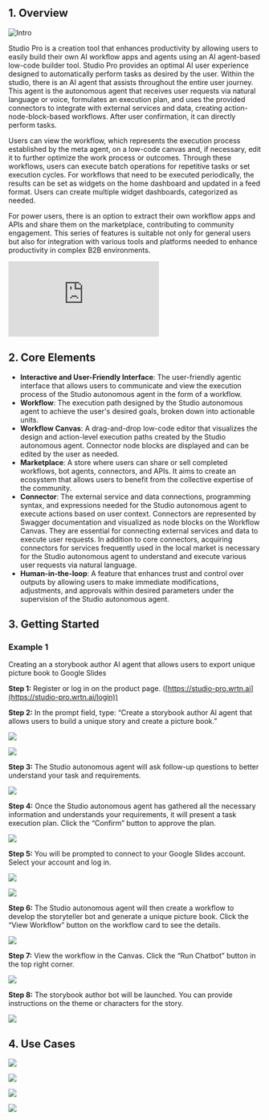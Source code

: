 ## 1. Overview

![Intro](/studio-pro/images/docs/intro.png)

Studio Pro is a creation tool that enhances productivity by allowing users to easily build their own AI workflow apps and agents using an AI agent-based low-code builder tool. Studio Pro provides an optimal AI user experience designed to automatically perform tasks as desired by the user. Within the studio, there is an AI agent that assists throughout the entire user journey. This agent is the autonomous agent that receives user requests via natural language or voice, formulates an execution plan, and uses the provided connectors to integrate with external services and data, creating action-node-block-based workflows. After user confirmation, it can directly perform tasks.

Users can view the workflow, which represents the execution process established by the meta agent, on a low-code canvas and, if necessary, edit it to further optimize the work process or outcomes. Through these workflows, users can execute batch operations for repetitive tasks or set execution cycles. For workflows that need to be executed periodically, the results can be set as widgets on the home dashboard and updated in a feed format. Users can create multiple widget dashboards, categorized as needed.

For power users, there is an option to extract their own workflow apps and APIs and share them on the marketplace, contributing to community engagement. This series of features is suitable not only for general users but also for integration with various tools and platforms needed to enhance productivity in complex B2B environments.

<div 
  style={{
    position: "relative",
    width: "100%",
    height: 0,
    paddingBottom: "56.25%",
    overflow: "hidden"
  }}>
  <iframe 
    src="https://www.youtube.com/embed/Tt9Mofsddjw?si=cR3-_uAK2Aqh12FQ" 
    style={{
      position: "absolute",
      top: 0,
      left: 0,
      width: "100%",
      height: "100%",
      border: "none",
    }} 
    title="YouTube video player" 
    frameborder="0" 
    allow="accelerometer; autoplay; clipboard-write; encrypted-media; gyroscope; picture-in-picture; web-share" 
    referrerpolicy="strict-origin-when-cross-origin" 
    allowfullscreen>
  </iframe>
</div>

## 2. Core Elements

* **Interactive and User-Friendly Interface**: The user-friendly agentic interface that allows users to communicate and view the execution process of the Studio autonomous agent in the form of a workflow.  
* **Workflow**: The execution path designed by the Studio autonomous agent to achieve the user's desired goals, broken down into actionable units.  
* **Workflow Canvas**: A drag-and-drop low-code editor that visualizes the design and action-level execution paths created by the Studio autonomous agent. Connector node blocks are displayed and can be edited by the user as needed.  
* **Marketplace**: A store where users can share or sell completed workflows, bot agents, connectors, and APIs. It aims to create an ecosystem that allows users to benefit from the collective expertise of the community.  
* **Connector**: The external service and data connections, programming syntax, and expressions needed for the Studio autonomous agent to execute actions based on user context. Connectors are represented by Swagger documentation and visualized as node blocks on the Workflow Canvas. They are essential for connecting external services and data to execute user requests. In addition to core connectors, acquiring connectors for services frequently used in the local market is necessary for the Studio autonomous agent to understand and execute various user requests via natural language.  
* **Human-in-the-loop**: A feature that enhances trust and control over outputs by allowing users to make immediate modifications, adjustments, and approvals within desired parameters under the supervision of the Studio autonomous agent.

## 3. Getting Started

### Example 1

Creating an a storybook author AI agent that allows users to export unique picture book to Google Slides

**Step 1:** Register or log in on the product page. ([https://studio-pro.wrtn.ai](https://studio-pro.wrtn.ai/login)) 

**Step 2:** In the prompt field, type: “Create a storybook author AI agent that allows users to build a unique story and create a picture book.” 

![](/studio-pro/images/docs/intro-meta-step-2-1.png)  

![](/studio-pro/images/docs/intro-meta-step-2-2.png)

**Step 3:** The Studio autonomous agent will ask follow-up questions to better understand your task and requirements.  

![](/studio-pro/images/docs/intro-meta-step-3-1.png) 

**Step 4:** Once the Studio autonomous agent has gathered all the necessary information and understands your requirements, it will present a task execution plan. Click the “Confirm” button to approve the plan.

![](/studio-pro/images/docs/intro-meta-step-4-1.png) 

**Step 5:** You will be prompted to connect to your Google Slides account. Select your account and log in.  

![](/studio-pro/images/docs/intro-meta-step-5-1.png)   

![](/studio-pro/images/docs/intro-meta-step-5-2.png) 

**Step 6:** The Studio autonomous agent will then create a workflow to develop the storyteller bot and generate a unique picture book. Click the “View Workflow” button on the workflow card to see the details.  

![](/studio-pro/images/docs/intro-meta-step-6-1.png) 

**Step 7:** View the workflow in the Canvas. Click the “Run Chatbot” button in the top right corner.  

![](/studio-pro/images/docs/intro-meta-step-7-1.png) 

**Step 8:** The storybook author bot will be launched. You can provide instructions on the theme or characters for the story.  

![](/studio-pro/images/docs/intro-meta-step-8-1.png) 

## 4. Use Cases

![](/studio-pro/images/docs/intro-use-cases-1.png)

![](/studio-pro/images/docs/intro-use-cases-2.png)

![](/studio-pro/images/docs/intro-use-cases-3.png)

![](/studio-pro/images/docs/intro-use-cases-4.png)